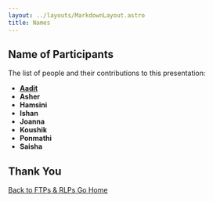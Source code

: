 ```yaml
---
layout: ../layouts/MarkdownLayout.astro
title: Names
---
```


## Name of Participants

The list of people and their contributions to this presentation:

* [**Aadit**](https://cbaadit.com)
* **Asher** 
* **Hamsini**
* **Ishan** 
* **Joanna**
* **Koushik**
* **Ponmathi** 
* **Saisha**
## Thank You

<div className="flex justify-between">
  <a href="/ftprlp"
    className="block px-8 py-3 text-white font-bold rounded-lg outline outline-offset-2 border-transparent hover:outline-opacity-0">
    Back to FTPs & RLPs
  </a>
  <a href="/"
    className="block px-8 py-3 text-white font-bold rounded-lg outline outline-offset-2 border-transparent hover:outline-opacity-0">
   Go Home
  </a>
</div>
